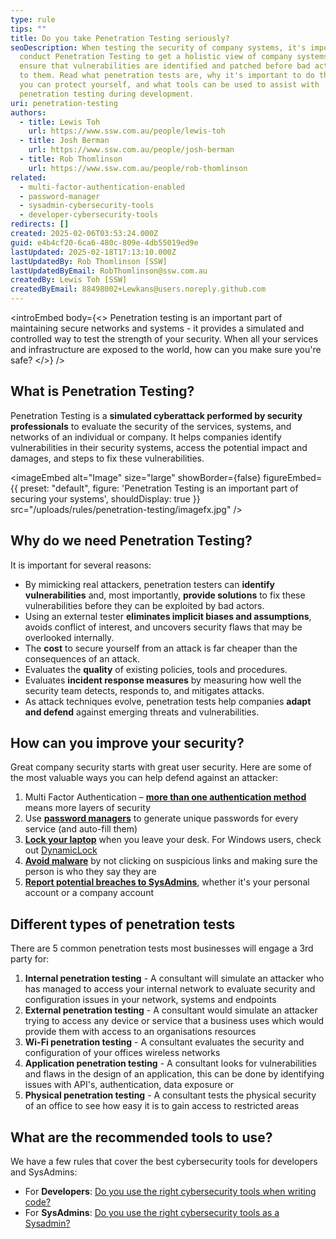 ```yaml
---
type: rule
tips: ""
title: Do you take Penetration Testing seriously?
seoDescription: When testing the security of company systems, it's important to
  conduct Penetration Testing to get a holistic view of company systems to
  ensure that vulnerabilities are identified and patched before bad actors get
  to them. Read what penetration tests are, why it's important to do them, how
  you can protect yourself, and what tools can be used to assist with
  penetration testing during development.
uri: penetration-testing
authors:
  - title: Lewis Toh
    url: https://www.ssw.com.au/people/lewis-toh
  - title: Josh Berman
    url: https://www.ssw.com.au/people/josh-berman
  - title: Rob Thomlinson
    url: https://www.ssw.com.au/people/rob-thomlinson
related:
  - multi-factor-authentication-enabled
  - password-manager
  - sysadmin-cybersecurity-tools
  - developer-cybersecurity-tools
redirects: []
created: 2025-02-06T03:53:24.000Z
guid: e4b4cf20-6ca6-480c-809e-4db55019ed9e
lastUpdated: 2025-02-18T17:13:10.000Z
lastUpdatedBy: Rob Thomlinson [SSW]
lastUpdatedByEmail: RobThomlinson@ssw.com.au
createdBy: Lewis Toh [SSW]
createdByEmail: 88498002+Lewkans@users.noreply.github.com
---
```

<introEmbed
  body={<>
Penetration testing is an important part of maintaining secure networks and systems - it provides a simulated and controlled way to test the strength of your security. When all your services and infrastructure are exposed to the world, how can you make sure you're safe?
  </>}
/>
<youtubeEmbed url="https://www.youtube.com/embed/0mPZ0BomyG8" description="Video: Do you take Penetration Testing seriously? | Rob Thomlinson & Oliver Judson | Rules (8 min)" />

## What is Penetration Testing?

Penetration Testing is a **simulated cyberattack performed by security professionals** to evaluate the security of the services, systems, and networks of an individual or company. It helps companies identify vulnerabilities in their security systems, access the potential impact and damages, and steps to fix these vulnerabilities.


<imageEmbed
  alt="Image"
  size="large"
  showBorder={false}
  figureEmbed={{
    preset: "default",
    figure: 'Penetration Testing is an important part of securing your systems',
    shouldDisplay: true
  }}
  src="/uploads/rules/penetration-testing/imagefx.jpg"
/>

## Why do we need Penetration Testing?

It is important for several reasons:

* By mimicking real attackers, penetration testers can **identify vulnerabilities** and, most importantly, **provide solutions** to fix these vulnerabilities before they can be exploited by bad actors.
* Using an external tester **eliminates implicit biases and assumptions**, avoids conflict of interest, and uncovers security flaws that may be overlooked internally.
* The **cost** to secure yourself from an attack is far cheaper than the consequences of an attack.
* Evaluates the **quality** of existing policies, tools and procedures.
* Evaluates **incident response measures** by measuring how well the security team detects, responds to, and mitigates attacks.
* As attack techniques evolve, penetration tests help companies **adapt and defend** against emerging threats and vulnerabilities.

## How can you improve your security?

Great company security starts with great user security. Here are some of the most valuable ways you can help defend against an attacker:

1. Multi Factor Authentication – **[more than one authentication method](https://www.ssw.com.au/rules/multi-factor-authentication-enabled/)** means more layers of security
2. Use **[password managers](https://www.ssw.com.au/rules/password-manager/)** to generate unique passwords for every service (and auto-fill them)
3. **[Lock your laptop](https://www.ssw.com.au/rules/lock-your-computer-when-you-leave/)** when you leave your desk. For Windows users, check out [DynamicLock](https://learn.microsoft.com/en-us/windows/security/identity-protection/hello-for-business/hello-feature-dynamic-lock?WT.mc_id=ES-MVP-33518)
4. **[Avoid malware](https://www.ssw.com.au/rules/understand-the-dangers-of-social-engineering/)** by not clicking on suspicious links and making sure the person is who they say they are
5. **[Report potential breaches to SysAdmins]((https://www.ssw.com.au/rules/security-compromised-password/))**, whether it's your personal account or a company account

## Different types of penetration tests

There are 5 common penetration tests most businesses will engage a 3rd party for:

1. **Internal penetration testing** - A consultant will simulate an attacker who has managed to access your internal network to evaluate security and configuration issues in your network, systems and endpoints
2. **External penetration testing** - A consultant would simulate an attacker trying to access any device or service that a business uses which would provide them with access to an organisations resources
3. **Wi-Fi penetration testing** - A consultant evaluates the security and configuration of your offices wireless networks
4. **Application penetration testing** - A consultant looks for vulnerabilities and flaws in the design of an application, this can be done by identifying issues with API's, authentication, data exposure or
5. **Physical penetration testing** - A consultant tests the physical security of an office to see how easy it is to gain access to restricted areas

## What are the recommended tools to use?

We have a few rules that cover the best cybersecurity tools for developers and SysAdmins:

* For **Developers**: [Do you use the right cybersecurity tools when writing code?](https://www.ssw.com.au/rules/developer-cybersecurity-tools)
* For **SysAdmins**: [Do you use the right cybersecurity tools as a Sysadmin?](https://www.ssw.com.au/rules/sysadmin-cybersecurity-tools)
